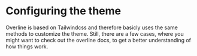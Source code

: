 # Configuring the theme

Overline is based on Tailwindcss and therefore basicly uses the same methods to customize the theme.
Still, there are a few cases, where you might want to check out the overline docs, to get a better
understanding of how things work.
